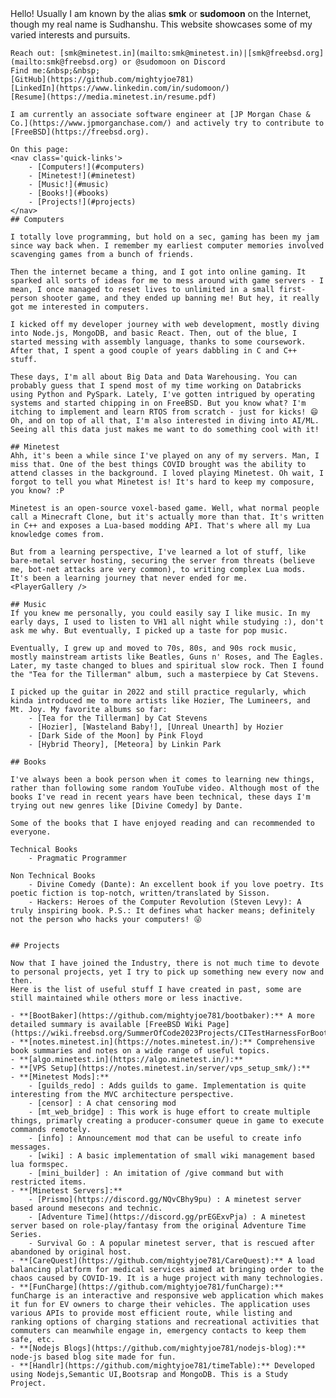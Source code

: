 
<HomepageLayout>
	Hello! Usually I am known by the alias <strong>smk</strong> or <strong>sudomoon</strong> on the Internet, though my real name is Sudhanshu. This website showcases some of my varied interests and pursuits.

	Reach out: [smk@minetest.in](mailto:smk@minetest.in)|[smk@freebsd.org](mailto:smk@freebsd.org) or @sudomoon on Discord  
	Find me:&nbsp;&nbsp;
	[GitHub](https://github.com/mightyjoe781)
	[LinkedIn](https://www.linkedin.com/in/sudomoon/)
	[Resume](https://media.minetest.in/resume.pdf)

	I am currently an associate software engineer at [JP Morgan Chase & Co.](https://www.jpmorganchase.com/) and actively try to contribute to [FreeBSD](https://freebsd.org).

	On this page:
	<nav class='quick-links'>
		- [Computers!](#computers)
		- [Minetest!](#minetest)
		- [Music!](#music)
		- [Books!](#books)
		- [Projects!](#projects)
	</nav>
	## Computers 

	I totally love programming, but hold on a sec, gaming has been my jam since way back when. I remember my earliest computer memories involved scavenging games from a bunch of friends.
	
	Then the internet became a thing, and I got into online gaming. It sparked all sorts of ideas for me to mess around with game servers - I mean, I once managed to reset lives to unlimited in a small first-person shooter game, and they ended up banning me! But hey, it really got me interested in computers.
	
	I kicked off my developer journey with web development, mostly diving into Node.js, MongoDB, and basic React. Then, out of the blue, I started messing with assembly language, thanks to some coursework. After that, I spent a good couple of years dabbling in C and C++ stuff.

	These days, I'm all about Big Data and Data Warehousing. You can probably guess that I spend most of my time working on Databricks using Python and PySpark. Lately, I've gotten intrigued by operating systems and started chipping in on FreeBSD. But you know what? I'm itching to implement and learn RTOS from scratch - just for kicks! 😄 Oh, and on top of all that, I'm also interested in diving into AI/ML. Seeing all this data just makes me want to do something cool with it!
	
	## Minetest
	Ahh, it's been a while since I've played on any of my servers. Man, I miss that. One of the best things COVID brought was the ability to attend classes in the background. I loved playing Minetest. Oh wait, I forgot to tell you what Minetest is! It's hard to keep my composure, you know? :P

	Minetest is an open-source voxel-based game. Well, what normal people call a Minecraft Clone, but it's actually more than that. It's written in C++ and exposes a Lua-based modding API. That's where all my Lua knowledge comes from.

	But from a learning perspective, I've learned a lot of stuff, like bare-metal server hosting, securing the server from threats (believe me, bot-net attacks are very common), to writing complex Lua mods. It's been a learning journey that never ended for me.
	<PlayerGallery />

	## Music
	If you knew me personally, you could easily say I like music. In my early days, I used to listen to VH1 all night while studying :), don't ask me why. But eventually, I picked up a taste for pop music.
	
	Eventually, I grew up and moved to 70s, 80s, and 90s rock music, mostly mainstream artists like Beatles, Guns n' Roses, and The Eagles. Later, my taste changed to blues and spiritual slow rock. Then I found the "Tea for the Tillerman" album, such a masterpiece by Cat Stevens.

	I picked up the guitar in 2022 and still practice regularly, which kinda introduced me to more artists like Hozier, The Lumineers, and Mt. Joy. My favorite albums so far:
		- [Tea for the Tillerman] by Cat Stevens
		- [Hozier], [Wasteland Baby!], [Unreal Unearth] by Hozier
		- [Dark Side of the Moon] by Pink Floyd
		- [Hybrid Theory], [Meteora] by Linkin Park

	## Books

	I've always been a book person when it comes to learning new things, rather than following some random YouTube video. Although most of the books I've read in recent years have been technical, these days I'm trying out new genres like [Divine Comedy] by Dante.	

	Some of the books that I have enjoyed reading and can recommended to everyone.
		
	Technical Books
		- Pragmatic Programmer
		
	Non Technical Books
		- Divine Comedy (Dante): An excellent book if you love poetry. Its poetic fiction is top-notch, written/translated by Sisson.
		- Hackers: Heroes of the Computer Revolution (Steven Levy): A truly inspiring book. P.S.: It defines what hacker means; definitely not the person who hacks your computers! 😜


	## Projects
	
	Now that I have joined the Industry, there is not much time to devote to personal projects, yet I try to pick up something new every now and then.
	Here is the list of useful stuff I have created in past, some are still maintained while others more or less inactive.

	- **[BootBaker](https://github.com/mightyjoe781/bootbaker):** A more detailed summary is available [FreeBSD Wiki Page](https://wiki.freebsd.org/SummerOfCode2023Projects/CITestHarnessForBootloader). 
	- **[notes.minetest.in](https://notes.minetest.in/):** Comprehensive book summaries and notes on a wide range of useful topics.
	- **[algo.minetest.in](https://algo.minetest.in/):** 
	- **[VPS Setup](https://notes.minetest.in/server/vps_setup_smk/):** 
	- **[Minetest Mods]:** 
		- [guilds_redo] : Adds guilds to game. Implementation is quite interesting from the MVC architecture perspective.
		- [censor] : A chat censoring mod
		- [mt_web_bridge] : This work is huge effort to create multiple things, primarly creating a producer-consumer queue in game to execute commands remotely.
		- [info] : Announcement mod that can be useful to create info messages.
		- [wiki] : A basic implementation of small wiki management based lua formspec.
		- [mini_builder] : An imitation of /give command but with restricted items.
	- **[Minetest Servers]:**
		- [Prismo](https://discord.gg/NQvCBhy9pu) : A minetest server based around mesecons and technic.
		- [Adventure Time](https://discord.gg/prEGExvPja) : A minetest server based on role-play/fantasy from the original Adventure Time Series.
		- Survival Go : A popular minetest server, that is rescued after abandoned by original host.
	- **[CareQuest](https://github.com/mightyjoe781/CareQuest):** A load balancing platform for medical services aimed at bringing order to the chaos caused by COVID-19. It is a huge project with many technologies.
	- **[FunCharge](https://github.com/mightyjoe781/funCharge):** funCharge is an interactive and responsive web application which makes it fun for EV owners to charge their vehicles. The application uses various APIs to provide most efficient route, while listing and ranking options of charging stations and recreational activities that commuters can meanwhile engage in, emergency contacts to keep them safe, etc.
	- **[Nodejs Blogs](https://github.com/mightyjoe781/nodejs-blog):** node-js based blog site made for fun.
	- **[Handlr](https://github.com/mightyjoe781/timeTable):** Developed using Nodejs,Semantic UI,Bootsrap and MongoDB. This is a Study Project.


</HomepageLayout> 
